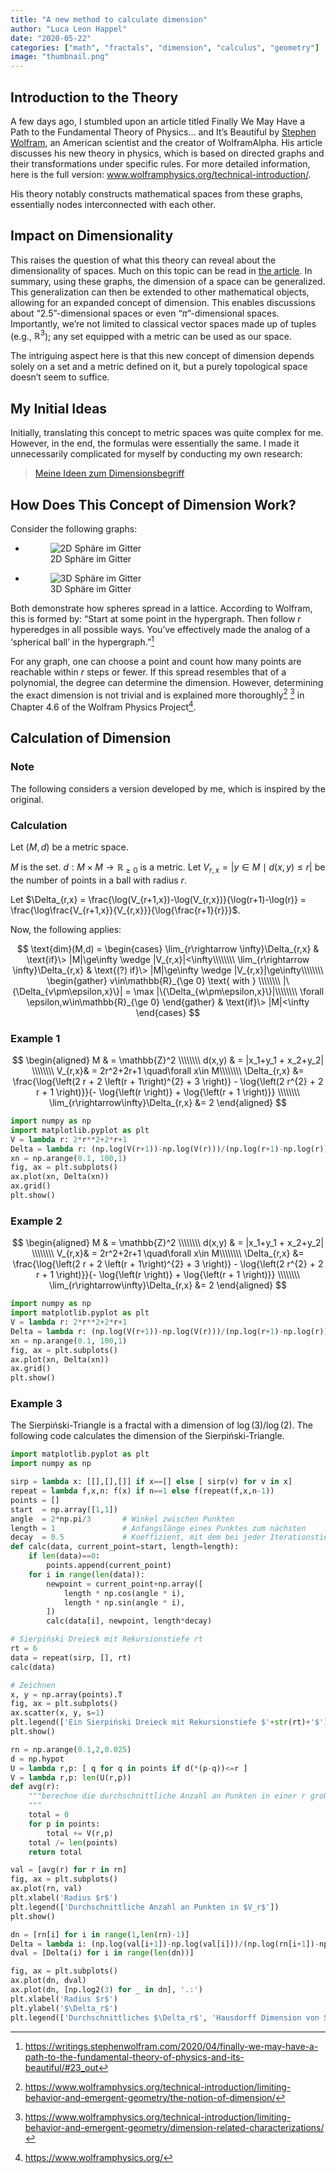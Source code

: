 ```yaml
---
title: "A new method to calculate dimension"
author: "Luca Leon Happel"
date: "2020-05-22"
categories: ["math", "fractals", "dimension", "calculus", "geometry"]
image: "thumbnail.png"
---
```


## Introduction to the Theory

A few days ago, I stumbled upon an article titled Finally We May Have a Path to the Fundamental Theory of Physics... and It's Beautiful by [Stephen Wolfram](https://www.stephenwolfram.com/), an American scientist and the creator of WolframAlpha. His article discusses his new theory in physics, which is based on directed graphs and their transformations under specific rules. For more detailed information, here is the full version: [www.wolframphysics.org/technical-introduction/](www.wolframphysics.org/technical-introduction/).

His theory notably constructs mathematical spaces from these graphs, essentially nodes interconnected with each other.

## Impact on Dimensionality

This raises the question of what this theory can reveal about the dimensionality of spaces. Much on this topic can be read in [the article](https://writings.stephenwolfram.com/2020/04/finally-we-may-have-a-path-to-the-fundamental-theory-of-physics-and-its-beautiful/#23_out). In summary, using these graphs, the dimension of a space can be generalized. This generalization can then be extended to other mathematical objects, allowing for an expanded concept of dimension. This enables discussions about "2.5"-dimensional spaces or even "$\pi$"-dimensional spaces. Importantly, we're not limited to classical vector spaces made up of tuples (e.g., $\mathbb{R}^3$); any set equipped with a metric can be used as our space.

The intriguing aspect here is that this new concept of dimension depends solely on a set and a metric defined on it, but a purely topological space doesn't seem to suffice.

## My Initial Ideas

Initially, translating this concept to metric spaces was quite complex for me. However, in the end, the formulas were essentially the same. I made it unnecessarily complicated for myself by conducting my own research:

<blockquote class="imgur-embed-pub" lang="en" data-id="a/3yjeSPI">
<a href="//imgur.com/a/3yjeSPI">Meine Ideen zum Dimensionsbegriff</a>
</blockquote>
<script async src="//s.imgur.com/min/embed.js" charset="utf-8"></script>

## How Does This Concept of Dimension Work?

Consider the following graphs:

- ![2D Sphäre im
Gitter](https://writings.stephenwolfram.com/data/uploads/2020/04/0414img31.png "fig:")
- ![3D Sphäre im
Gitter](https://writings.stephenwolfram.com/data/uploads/2020/04/0414img32.png "fig:")

Both demonstrate how spheres spread in a lattice. According to Wolfram, this is formed by: "Start at some point in the hypergraph. Then follow $r$ hyperedges in all possible ways. You've effectively made the analog of a 'spherical ball' in the hypergraph."[^1]

For any graph, one can choose a point and count how many points are reachable within $r$ steps or fewer. If this spread resembles that of a polynomial, the degree can determine the dimension. However, determining the exact dimension is not trivial and is explained more thoroughly[^3] [^4] in Chapter 4.6 of the Wolfram Physics Project[^2].

## Calculation of Dimension

### Note

The following considers a version developed by me, which is inspired by the original.

### Calculation

Let $(M,d)$ be a metric space.

$M$ is the set.
$d: M\times M \rightarrow \mathbb{R}_{\ge 0}$ is a metric.
Let $V_{r,x} = |{y \in M \mid d(x,y) \le r}|$ be the number of points in a ball with radius $r$.

Let $\Delta_{r,x} = \frac{\log(V_{r+1,x})-\log(V_{r,x})}{\log(r+1)-\log(r)} = \frac{\log\frac{V_{r+1,x}}{V_{r,x}}}{\log{\frac{r+1}{r}}}$.

Now, the following applies:

$$
\text{dim}(M,d) = \begin{cases}
\lim_{r\rightarrow \infty}\Delta_{r,x} & \text{if}\> |M|\ge\infty \wedge |V_{r,x}|<\infty\\\\\\\\
\lim_{r\rightarrow \infty}\Delta_{r,x} & \text{(?) if}\> |M|\ge\infty \wedge |V_{r,x}|\ge\infty\\\\\\\\
\begin{gather}
v\in\mathbb{R}_{\ge 0} \text{ with } \\\\\\\\
|\{\Delta_{v\pm\epsilon,x}\}| = \max |\{\Delta_{w\pm\epsilon,x}\}|\\\\\\\\
\forall \epsilon,w\in\mathbb{R}_{\ge 0}
\end{gather} & \text{if}\> |M|<\infty
\end{cases}
$$

### Example 1

$$
\begin{aligned}
    M      & = \mathbb{Z}^2 \\\\\\\\
    d(x,y) & = |x_1+y_1 + x_2+y_2| \\\\\\\\
    V_{r,x}& = 2r^2+2r+1 \quad\forall x\in M\\\\\\\\
    \Delta_{r,x} &= \frac{\log{\left(2 r + 2 \left(r + 1\right)^{2} + 3 \right)} - \log{\left(2 r^{2} + 2 r + 1 \right)}}{- \log{\left(r \right)} + \log{\left(r + 1 \right)}} \\\\\\\\
    \lim_{r\rightarrow\infty}\Delta_{r,x} &= 2
\end{aligned}
$$

```python
import numpy as np
import matplotlib.pyplot as plt
V = lambda r: 2*r**2+2*r+1
Delta = lambda r: (np.log(V(r+1))-np.log(V(r)))/(np.log(r+1)-np.log(r))
xn = np.arange(0.1, 100,1)
fig, ax = plt.subplots()
ax.plot(xn, Delta(xn))
ax.grid()
plt.show()
```

### Example 2

$$
\begin{aligned}
    M      & = \mathbb{Z}^2 \\\\\\\\
    d(x,y) & = |x_1+y_1 + x_2+y_2| \\\\\\\\
    V_{r,x}& = 2r^2+2r+1 \quad\forall x\in M\\\\\\\\
    \Delta_{r,x} &= \frac{\log{\left(2 r + 2 \left(r + 1\right)^{2} + 3 \right)} - \log{\left(2 r^{2} + 2 r + 1 \right)}}{- \log{\left(r \right)} + \log{\left(r + 1 \right)}} \\\\\\\\
    \lim_{r\rightarrow\infty}\Delta_{r,x} &= 2
\end{aligned}
$$

```python
import numpy as np
import matplotlib.pyplot as plt
V = lambda r: 2*r**2+2*r+1
Delta = lambda r: (np.log(V(r+1))-np.log(V(r)))/(np.log(r+1)-np.log(r))
xn = np.arange(0.1, 100,1)
fig, ax = plt.subplots()
ax.plot(xn, Delta(xn))
ax.grid()
plt.show()
```

### Example 3

The Sierpiński-Triangle is a fractal with a dimension of $\log(3)/\log(2)$. The following code calculates the dimension of the Sierpiński-Triangle.

```python
import matplotlib.pyplot as plt
import numpy as np

sirp = lambda x: [[],[],[]] if x==[] else [ sirp(v) for v in x]
repeat = lambda f,x,n: f(x) if n==1 else f(repeat(f,x,n-1))
points = []
start  = np.array([1,1])
angle  = 2*np.pi/3       # Winkel zwischen Punkten
length = 1               # Anfangslänge eines Punktes zum nächsten
decay  = 0.5             # Koeffizient, mit dem bei jeder Iterationstiefe die Länge zwischen Punkten sinkt
def calc(data, current_point=start, length=length):
    if len(data)==0:
        points.append(current_point)
    for i in range(len(data)):
        newpoint = current_point+np.array([
            length * np.cos(angle * i),
            length * np.sin(angle * i),
        ])
        calc(data[i], newpoint, length*decay)

# Sierpiński Dreieck mit Rekursionstiefe rt
rt = 6
data = repeat(sirp, [], rt)
calc(data)

# Zeichnen
x, y = np.array(points).T
fig, ax = plt.subplots()
ax.scatter(x, y, s=1)
plt.legend(['Ein Sierpiński Dreieck mit Rekursionstiefe $'+str(rt)+'$'])
plt.show()
```

```python
rn = np.arange(0.1,2,0.025)
d = np.hypot
U = lambda r,p: [ q for q in points if d(*(p-q))<=r ]
V = lambda r,p: len(U(r,p))
def avg(r):
    """berechne die durchschnittliche Anzahl an Punkten in einer r großen Umgebung
    """
    total = 0
    for p in points:
        total += V(r,p)
    total /= len(points)
    return total

val = [avg(r) for r in rn]
fig, ax = plt.subplots()
ax.plot(rn, val)
plt.xlabel('Radius $r$')
plt.legend(['Durchschnittliche Anzahl an Punkten in $V_r$'])
plt.show()
```

```python
dn = [rn[i] for i in range(1,len(rn)-1)]
Delta = lambda i: (np.log(val[i+1])-np.log(val[i]))/(np.log(rn[i+1])-np.log(rn[i]))
dval = [Delta(i) for i in range(len(dn))]

fig, ax = plt.subplots()
ax.plot(dn, dval)
ax.plot(dn, [np.log2(3) for _ in dn], '.:')
plt.xlabel('Radius $r$')
plt.ylabel('$\Delta_r$')
plt.legend(['Durchschnittliches $\Delta_r$', 'Hausdorff Dimension von Sierpiński-Dreieck$\approx\log_2(3)$'])
```

[^1]: <https://writings.stephenwolfram.com/2020/04/finally-we-may-have-a-path-to-the-fundamental-theory-of-physics-and-its-beautiful/#23_out>
[^2]: <https://www.wolframphysics.org/>
[^3]: <https://www.wolframphysics.org/technical-introduction/limiting-behavior-and-emergent-geometry/the-notion-of-dimension/>
[^4]: <https://www.wolframphysics.org/technical-introduction/limiting-behavior-and-emergent-geometry/dimension-related-characterizations/>